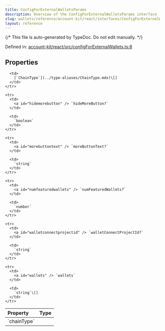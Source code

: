```yaml
---
title: ConfigForExternalWalletsParams
description: Overview of the ConfigForExternalWalletsParams interface
slug: wallets/reference/account-kit/react/interfaces/ConfigForExternalWalletsParams
layout: reference
---
```


{/* This file is auto-generated by TypeDoc. Do not edit manually. */}

Defined in: [account-kit/react/src/configForExternalWallets.ts:8](https://github.com/alchemyplatform/aa-sdk/blob/153785ddc87beb160382c2bae7dbafa4a66ade9a/account-kit/react/src/configForExternalWallets.ts#L8)

## Properties

<table>
  <thead>
    <tr>
      <th align="left">Property</th>
      <th align="left">Type</th>
    </tr>
  </thead>

  <tbody>
    <tr>
      <td>
        <a id="chaintype" /> `chainType`
      </td>

      <td>
        [`ChainType`](../type-aliases/ChainType.mdx)\[]
      </td>
    </tr>

    <tr>
      <td>
        <a id="hidemorebutton" /> `hideMoreButton?`
      </td>

      <td>
        `boolean`
      </td>
    </tr>

    <tr>
      <td>
        <a id="morebuttontext" /> `moreButtonText?`
      </td>

      <td>
        `string`
      </td>
    </tr>

    <tr>
      <td>
        <a id="numfeaturedwallets" /> `numFeaturedWallets?`
      </td>

      <td>
        `number`
      </td>
    </tr>

    <tr>
      <td>
        <a id="walletconnectprojectid" /> `walletConnectProjectId?`
      </td>

      <td>
        `string`
      </td>
    </tr>

    <tr>
      <td>
        <a id="wallets" /> `wallets`
      </td>

      <td>
        `string`\[]
      </td>
    </tr>

  </tbody>
</table>
